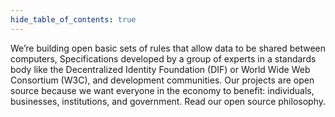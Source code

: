 ```yaml
---
hide_table_of_contents: true
---
```



We’re building open <TooltipWrapper trigger="protocols">basic sets of rules that allow data to be shared between computers</TooltipWrapper>, <TooltipWrapper trigger="standards">Specifications developed by a group of experts in a standards body like the Decentralized Identity Foundation (DIF) or World Wide Web Consortium (W3C)</TooltipWrapper>, and development communities. Our projects are open source because we want everyone in the economy to benefit: individuals, businesses, institutions, and government. Read our open source philosophy.
